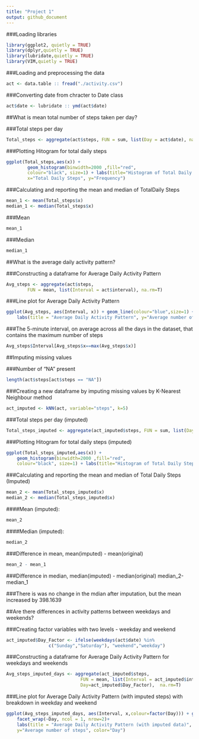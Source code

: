 ---
title: "Project 1"
output: github_document
---


###Loading libraries
```{r echo=TRUE, message=FALSE, warning=FALSE}
library(ggplot2, quietly = TRUE)
library(dplyr,quietly = TRUE)
library(lubridate,quietly = TRUE)
library(VIM,quietly = TRUE)
```

###Loading and preprocessing the data
```{r echo=TRUE}
act <- data.table :: fread("./activity.csv")
```

###Converting date from chracter to Date class 
```{r echo=TRUE}
act$date <- lubridate :: ymd(act$date)
```

##What is mean total number of steps taken per day?

###Total steps per day
```{r echo=TRUE}
Total_steps <- aggregate(act$steps, FUN = sum, list(Day = act$date), na.rm=T)
```
###Plotting Hitogram for total daily steps
```{r echo=TRUE}
ggplot(Total_steps,aes(x)) + 
        geom_histogram(binwidth=2000 ,fill="red",
        colour="black", size=1) + labs(title="Histogram of Total Daily Steps",
        x="Total Daily Steps", y="Frequency")
```

###Calculating and reporting the mean and median of TotalDaily Steps
```{r echo=TRUE}
mean_1 <- mean(Total_steps$x)
median_1 <- median(Total_steps$x)
```
###Mean
```{r echo=TRUE}
mean_1
```
###Median
```{r echo=TRUE}
median_1
```
##What is the average daily activity pattern?

###Constructing a dataframe for Average Daily Activity Pattern
```{r echo=TRUE}
Avg_steps <- aggregate(act$steps,
        FUN = mean, list(Interval = act$interval), na.rm=T)
```

###Line plot for Average Daily Activity Pattern
```{r echo=TRUE}
ggplot(Avg_steps, aes(Interval, x)) + geom_line(colour="blue",size=1) +
    labs(title = "Average Daily Activity Pattern", y="Average number of steps")
```

###The 5-minute interval, on average across all the days in the dataset, that contains the maximum number of steps
```{r echo=TRUE}
Avg_steps$Interval[Avg_steps$x==max(Avg_steps$x)]
```

##Imputing missing values

###Number of "NA" present
```{r echo=TRUE}
length(act$steps[act$steps == "NA"])
```
###Creating a new dataframe by imputing missing values by K-Nearest Neighbour method
```{r echo=TRUE, cache=TRUE}
act_imputed <- kNN(act, variable="steps", k=5)
```

###Total steps per day (imputed)
```{r echo=TRUE}
Total_steps_imputed <- aggregate(act_imputed$steps, FUN = sum, list(Day = act_imputed$date), na.rm=T)
```

###Plotting Hitogram for total daily steps (imputed)
```{r echo=TRUE}
ggplot(Total_steps_imputed,aes(x)) + 
    geom_histogram(binwidth=2000 ,fill="red",
    colour="black", size=1) + labs(title="Histogram of Total Daily Steps (with imputed              data)",x="Total Daily Steps", y="Frequency")
```

###Calculating and reporting the mean and median of Total Daily Steps (Imputed)
```{r echo=TRUE}
mean_2 <- mean(Total_steps_imputed$x)
median_2 <- median(Total_steps_imputed$x)
```
####Mean (imputed):
```{r echo=TRUE}
mean_2
```
####Median (imputed):
```{r echo=TRUE}
median_2
```
###Difference in mean, mean(imputed) - mean(original)

```{r echo=TRUE}
mean_2 - mean_1
```
###Difference in median, median(imputed) - median(original)
median_2-median_1


###There is was no change in the mdian after imputation, but the mean increased by 398.1639

##Are there differences in activity patterns between weekdays and weekends?

###Creating factor variables with two levels - weekday and weekend
```{r echo=TRUE}
act_imputed$Day_Factor <- ifelse(weekdays(act$date) %in% 
                c("Sunday","Saturday"), "weekend","weekday")
```
###Constructing a dataframe for Average Daily Activity Pattern for weekdays and weekends
```{r echo=TRUE}
Avg_steps_imputed_days <- aggregate(act_imputed$steps,
                            FUN = mean, list(Interval = act_imputed$interval,
                            Day=act_imputed$Day_Factor),  na.rm=T)
```
###Line plot for Average Daily Activity Pattern (with imputed steps) with breakdown in weekday and weekend 
```{r echo=TRUE}
ggplot(Avg_steps_imputed_days, aes(Interval, x,colour=factor(Day))) + geom_line(size=1) +
    facet_wrap(~Day, ncol = 1, nrow=2)+
    labs(title = "Average Daily Activity Pattern (with imputed data)", 
    y="Average number of steps", color="Day")
```    
    
